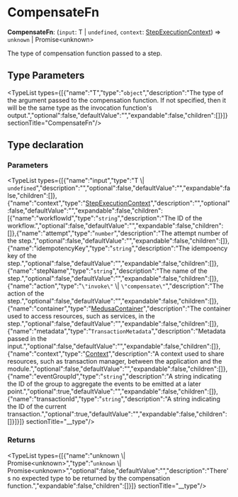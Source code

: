 
# CompensateFn

 **CompensateFn**: (`input`: T \| `undefined`, `context`: [StepExecutionContext](../../interfaces/workflows.StepExecutionContext/page.mdx)) => `unknown` \| Promise&#60;unknown&#62;

The type of compensation function passed to a step.

## Type Parameters

<TypeList types={[{"name":"T","type":"`object`","description":"The type of the argument passed to the compensation function. If not specified, then it will be the same type as the invocation function's output.","optional":false,"defaultValue":"","expandable":false,"children":[]}]}  sectionTitle="CompensateFn"/>

## Type declaration

### Parameters

<TypeList types={[{"name":"input","type":"T \\| `undefined`","description":"","optional":false,"defaultValue":"","expandable":false,"children":[]},{"name":"context","type":"[StepExecutionContext](../../interfaces/workflows.StepExecutionContext/page.mdx)","description":"","optional":false,"defaultValue":"","expandable":false,"children":[{"name":"workflowId","type":"`string`","description":"The ID of the workflow.","optional":false,"defaultValue":"","expandable":false,"children":[]},{"name":"attempt","type":"`number`","description":"The attempt number of the step.","optional":false,"defaultValue":"","expandable":false,"children":[]},{"name":"idempotencyKey","type":"`string`","description":"The idempoency key of the step.","optional":false,"defaultValue":"","expandable":false,"children":[]},{"name":"stepName","type":"`string`","description":"The name of the step.","optional":false,"defaultValue":"","expandable":false,"children":[]},{"name":"action","type":"`\"invoke\"` \\| `\"compensate\"`","description":"The action of the step.","optional":false,"defaultValue":"","expandable":false,"children":[]},{"name":"container","type":"[MedusaContainer](../../../medusa/types/medusa.MedusaContainer/page.mdx)","description":"The container used to access resources, such as services, in the step.","optional":false,"defaultValue":"","expandable":false,"children":[]},{"name":"metadata","type":"`TransactionMetadata`","description":"Metadata passed in the input.","optional":false,"defaultValue":"","expandable":false,"children":[]},{"name":"context","type":"[Context](../../../types/interfaces/types.Context/page.mdx)","description":"A context used to share resources, such as transaction manager, between the application and the module.","optional":false,"defaultValue":"","expandable":false,"children":[]},{"name":"eventGroupId","type":"`string`","description":"A string indicating the ID of the group to aggregate the events to be emitted at a later point.","optional":true,"defaultValue":"","expandable":false,"children":[]},{"name":"transactionId","type":"`string`","description":"A string indicating the ID of the current transaction.","optional":true,"defaultValue":"","expandable":false,"children":[]}]}]}  sectionTitle="__type"/>

### Returns

<TypeList types={[{"name":"unknown \\| Promise&#60;unknown&#62;","type":"`unknown` \\| Promise&#60;unknown&#62;","optional":false,"defaultValue":"","description":"There's no expected type to be returned by the compensation function.","expandable":false,"children":[]}]}  sectionTitle="__type"/>
